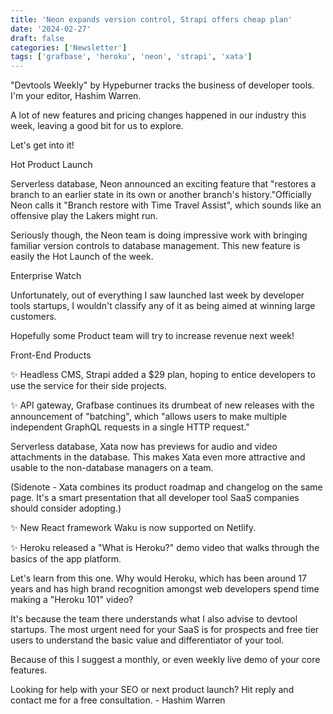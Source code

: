 ```yaml
---
title: 'Neon expands version control, Strapi offers cheap plan'
date: '2024-02-27'
draft: false
categories: ['Newsletter']
tags: ['grafbase', 'heroku', 'neon', 'strapi', 'xata']
---
```


"Devtools Weekly" by Hypeburner tracks the business of developer tools. I'm your editor, Hashim Warren.

A lot of new features and pricing changes happened in our industry this week, leaving a good bit for us to explore.

Let's get into it!

Hot Product Launch

Serverless database, Neon announced an exciting feature that "restores a branch to an earlier state in its own or another branch's history."Officially Neon calls it "Branch restore with Time Travel Assist", which sounds like an offensive play the Lakers might run.

Seriously though, the Neon team is doing impressive work with bringing familiar version controls to database management. This new feature is easily the Hot Launch of the week.

Enterprise Watch

Unfortunately, out of everything I saw launched last week by developer tools startups, I wouldn't classify any of it as being aimed at winning large customers.

Hopefully some Product team will try to increase revenue next week!

Front-End Products

✨ Headless CMS, Strapi added a $29 plan, hoping to entice developers to use the service for their side projects.

✨ API gateway, Grafbase continues its drumbeat of new releases with the announcement of "batching", which "allows users to make multiple independent GraphQL requests in a single HTTP request."

Serverless database, Xata now has previews for audio and video attachments in the database. This makes Xata even more attractive and usable to the non-database managers on a team.

(Sidenote - Xata combines its product roadmap and changelog on the same page. It's a smart presentation that all developer tool SaaS companies should consider adopting.)

✨ New React framework Waku is now supported on Netlify.

✨ Heroku released a "What is Heroku?" demo video that walks through the basics of the app platform.

Let's learn from this one. Why would Heroku, which has been around 17 years and has high brand recognition amongst web developers spend time making a "Heroku 101" video?

It's because the team there understands what I also advise to devtool startups. The most urgent need for your SaaS is for prospects and free tier users to understand the basic value and differentiator of your tool.

Because of this I suggest a monthly, or even weekly live demo of your core features.

Looking for help with your SEO or next product launch? Hit reply and contact me for a free consultation. - Hashim Warren
